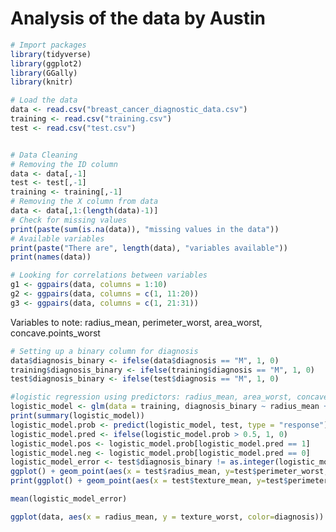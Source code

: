 # Analysis of the data by Austin
```r
# Import packages
library(tidyverse)
library(ggplot2)
library(GGally)
library(knitr)
```

```r
# Load the data
data <- read.csv("breast_cancer_diagnostic_data.csv")
training <- read.csv("training.csv")
test <- read.csv("test.csv")


# Data Cleaning
# Removing the ID column
data <- data[,-1]
test <- test[,-1]
training <- training[,-1]
# Removing the X column from data
data <- data[,1:(length(data)-1)]
# Check for missing values
print(paste(sum(is.na(data)), "missing values in the data"))
# Available variables
print(paste("There are", length(data), "variables available"))
print(names(data))
```

```r
# Looking for correlations between variables
g1 <- ggpairs(data, columns = 1:10)
g2 <- ggpairs(data, columns = c(1, 11:20))
g3 <- ggpairs(data, columns = c(1, 21:31))
```

Variables to note: radius_mean, perimeter_worst, area_worst, concave.points_worst

```r
# Setting up a binary column for diagnosis
data$diagnosis_binary <- ifelse(data$diagnosis == "M", 1, 0)
training$diagnosis_binary <- ifelse(training$diagnosis == "M", 1, 0)
test$diagnosis_binary <- ifelse(test$diagnosis == "M", 1, 0)
```

```r
#logistic regression using predictors: radius_mean, area_worst, concave.points_worst
logistic_model <- glm(data = training, diagnosis_binary ~ radius_mean + area_worst + concave.points_worst, family = binomial)
print(summary(logistic_model))
logistic_model.prob <- predict(logistic_model, test, type = "response")
logistic_model.pred <- ifelse(logistic_model.prob > 0.5, 1, 0)
logistic_model.pos <- logistic_model.prob[logistic_model.pred == 1]
logistic_model.neg <- logistic_model.prob[logistic_model.pred == 0]
logistic_model_error <- test$diagnosis_binary != as.integer(logistic_model.pred)
ggplot() + geom_point(aes(x = test$radius_mean, y=test$perimeter_worst, color = test$diagnosis))
print(ggplot() + geom_point(aes(x = test$texture_mean, y=test$perimeter_mean, color = !logistic_model_error)) + labs(title = "Logistic Regression", x="texture_mean", y="perimeter_mean", color="Correct Prediction"))
```

```r
mean(logistic_model_error)
```

```r
ggplot(data, aes(x = radius_mean, y = texture_worst, color=diagnosis)) + geom_point()
```

```r
```

```r

```

